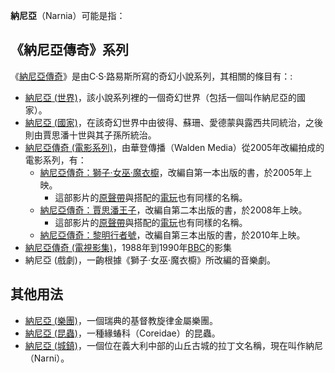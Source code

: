 {{NoteTA
|1=zh-hans:纳尼亚传奇;zh-hk:魔幻王國;zh-tw:納尼亞傳奇;}}
'''納尼亞'''（Narnia）可能是指：

==《納尼亞傳奇》系列==
《[[納尼亞傳奇|納尼亞傳奇]]》是由C·S·路易斯所寫的奇幻小說系列，其相關的條目有：:
* [[納尼亞_(世界)|納尼亞 (世界)]]，該小說系列裡的一個奇幻世界（包括一個叫作納尼亞的國家）。
* [[納尼亞_(國家)|納尼亞 (國家)]]，在該奇幻世界中由彼得、蘇珊、愛德蒙與露西共同統治，之後則由賈思潘十世與其子孫所統治。 
* [[納尼亞傳奇_(電影系列)|納尼亞傳奇 (電影系列)]]，由華登傳播（Walden Media）從2005年改編拍成的電影系列，有：
** [[納尼亞傳奇：獅子·女巫·魔衣櫥|納尼亞傳奇：獅子·女巫·魔衣櫥]]，改編自第一本出版的書，於2005年上映。
*** 這部影片的[[納尼亞傳奇：獅子·女巫·魔衣櫥_(原聲帶)|原聲帶]]與搭配的[[納尼亞傳奇：獅子·女巫·魔衣櫥_(電玩)|電玩]]也有同樣的名稱。
** [[納尼亞傳奇：賈思潘王子|納尼亞傳奇：賈思潘王子]]，改編自第二本出版的書，於2008年上映。
*** 這部影片的[[納尼亞傳奇：賈思潘王子_(原聲帶)|原聲帶]]與搭配的[[納尼亞傳奇：賈思潘王子_(電玩)|電玩]]也有同樣的名稱。
** [[納尼亞傳奇：黎明行者號|納尼亞傳奇：黎明行者號]]，改編自第三本出版的書，於2010年上映。
* [[納尼亞傳奇_(電視影集)|納尼亞傳奇 (電視影集)]]，1988年到1990年[[BBC|BBC]]的影集
* 納尼亞 (戲劇)，一齣根據《獅子·女巫·魔衣櫥》所改編的音樂劇。

==其他用法==
* [[納尼亞_(樂團)|納尼亞 (樂團)]]，一個瑞典的基督教旋律金屬樂團。
* [[納尼亞_(昆蟲)|納尼亞 (昆蟲)]]，一種緣蝽科（Coreidae）的昆蟲。
* [[納尼_(城鎮)|納尼亞 (城鎮)]]，一個位在義大利中部的山丘古城的拉丁文名稱，現在叫作納尼（Narni）。

{{Disambig|cat=三字消歧義}}